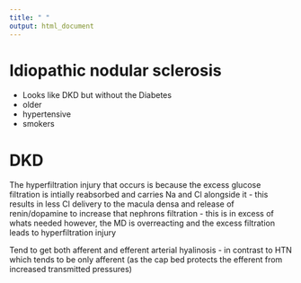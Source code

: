 ---
title: " "
output: html_document
---
# Idiopathic nodular sclerosis
-   Looks like DKD but without the Diabetes
-   older
-   hypertensive
-   smokers

# DKD

The hyperfiltration injury that occurs is because the excess glucose filtration is intially reabsorbed and carries Na and Cl alongside it - this results in less Cl delivery to the macula densa and release of renin/dopamine to increase that nephrons filtration - this is in excess of whats needed however, the MD is overreacting and the excess filtration leads to hyperfiltration injury

Tend to get both afferent and efferent arterial hyalinosis - in contrast to HTN which tends to be only afferent  (as the cap bed protects the efferent from increased transmitted pressures)


  